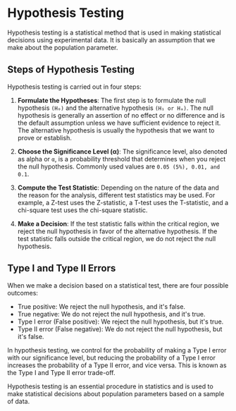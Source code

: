# Hypothesis Testing

Hypothesis testing is a statistical method that is used in making statistical decisions using experimental data. It is basically an assumption that we make about the population parameter.

## Steps of Hypothesis Testing

Hypothesis testing is carried out in four steps:

1. **Formulate the Hypotheses**: The first step is to formulate the null hypothesis `(H₀)` and the alternative hypothesis `(H₁ or Hₐ)`. The null hypothesis is generally an assertion of no effect or no difference and is the default assumption unless we have sufficient evidence to reject it. The alternative hypothesis is usually the hypothesis that we want to prove or establish.

2. **Choose the Significance Level (α)**: The significance level, also denoted as alpha or `α`, is a probability threshold that determines when you reject the null hypothesis. Commonly used values are `0.05 (5%), 0.01, and 0.1`.

3. **Compute the Test Statistic**: Depending on the nature of the data and the reason for the analysis, different test statistics may be used. For example, a Z-test uses the Z-statistic, a T-test uses the T-statistic, and a chi-square test uses the chi-square statistic.

4. **Make a Decision**: If the test statistic falls within the critical region, we reject the null hypothesis in favor of the alternative hypothesis. If the test statistic falls outside the critical region, we do not reject the null hypothesis.

## Type I and Type II Errors

When we make a decision based on a statistical test, there are four possible outcomes:

- True positive: We reject the null hypothesis, and it's false.
- True negative: We do not reject the null hypothesis, and it's true.
- Type I error (False positive): We reject the null hypothesis, but it's true.
- Type II error (False negative): We do not reject the null hypothesis, but it's false.

In hypothesis testing, we control for the probability of making a Type I error with our significance level, but reducing the probability of a Type I error increases the probability of a Type II error, and vice versa. This is known as the Type I and Type II error trade-off.

Hypothesis testing is an essential procedure in statistics and is used to make statistical decisions about population parameters based on a sample of data.
